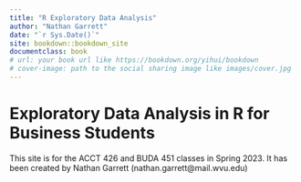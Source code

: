```yaml
--- 
title: "R Exploratory Data Analysis"
author: "Nathan Garrett"
date: "`r Sys.Date()`"
site: bookdown::bookdown_site
documentclass: book
# url: your book url like https://bookdown.org/yihui/bookdown
# cover-image: path to the social sharing image like images/cover.jpg
---
```


# Exploratory Data Analysis in R for Business Students

This site is for the ACCT 426 and BUDA 451 classes in Spring 2023.
It has been created by Nathan Garrett (nathan.garrett@mail.wvu.edu)
